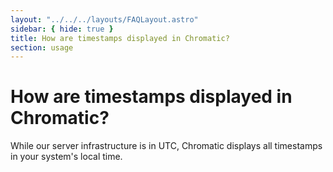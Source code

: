 ```yaml
---
layout: "../../../layouts/FAQLayout.astro"
sidebar: { hide: true }
title: How are timestamps displayed in Chromatic?
section: usage
---
```


# How are timestamps displayed in Chromatic?

While our server infrastructure is in UTC, Chromatic displays all timestamps in your system's local time.
